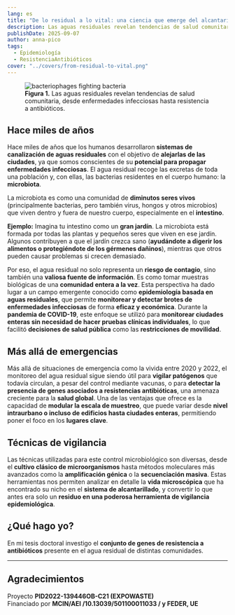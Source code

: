 ```yaml
---
lang: es
title: "De lo residual a lo vital: una ciencia que emerge del alcantarillado"
description: Las aguas residuales revelan tendencias de salud comunitaria, desde enfermedades infecciosas hasta resistencia a antibióticos.
publishDate: 2025-09-07
author: anna-pico
tags:
  - Epidemiología
  - ResistenciaAntibióticos
cover: "../covers/from-residual-to-vital.png"
---
```



<figure>
  <Image src={figure_1} alt="bacteriophages fighting bacteria" />
  <figcaption>
    <strong>Figura 1.</strong>
    Las aguas residuales revelan tendencias de salud comunitaria, desde enfermedades
    infecciosas hasta resistencia a antibióticos.
  </figcaption>
</figure>

## Hace miles de años

Hace miles de años que los humanos desarrollaron **sistemas de canalización de aguas residuales** con el objetivo de **alejarlas de las ciudades**, ya que somos conscientes de su **potencial para propagar enfermedades infecciosas**. El agua residual recoge las excretas de toda una población y, con ellas, las bacterias residentes en el cuerpo humano: la **microbiota**.

La microbiota es como una comunidad de **diminutos seres vivos** (principalmente bacterias, pero también virus, hongos y otros microbios) que viven dentro y fuera de nuestro cuerpo, especialmente en el **intestino**.

**Ejemplo:** Imagina tu intestino como un **gran jardín**. La microbiota está formada por todas las plantas y pequeños seres que viven en ese jardín. Algunos contribuyen a que el jardín crezca sano (**ayudándote a digerir los alimentos o protegiéndote de los gérmenes dañinos**), mientras que otros pueden causar problemas si crecen demasiado.

Por eso, el agua residual no solo representa un **riesgo de contagio**, sino también una **valiosa fuente de información**. Es como tomar muestras biológicas de una **comunidad entera a la vez**. Esta perspectiva ha dado lugar a un campo emergente conocido como **epidemiología basada en aguas residuales**, que permite **monitorear y detectar brotes de enfermedades infecciosas** de forma **eficaz y económica**. Durante la **pandemia de COVID-19**, este enfoque se utilizó para **monitorear ciudades enteras sin necesidad de hacer pruebas clínicas individuales**, lo que facilitó **decisiones de salud pública** como las **restricciones de movilidad**.

## Más allá de emergencias

Más allá de situaciones de emergencia como la vivida entre 2020 y 2022, el monitoreo del agua residual sigue siendo útil para **vigilar patógenos** que todavía circulan, a pesar del control mediante vacunas, o para **detectar la presencia de genes asociados a resistencias antibióticas**, una amenaza creciente para la **salud global**. Una de las ventajas que ofrece es la capacidad de **modular la escala de muestreo**, que puede variar desde **nivel intraurbano o incluso de edificios hasta ciudades enteras**, permitiendo poner el foco en los **lugares clave**.

## Técnicas de vigilancia

Las técnicas utilizadas para este control microbiológico son diversas, desde el **cultivo clásico de microorganismos** hasta métodos moleculares más avanzados como la **amplificación génica** o la **secuenciación masiva**. Estas herramientas nos permiten analizar en detalle la **vida microscópica** que ha encontrado su nicho en el **sistema de alcantarillado**, y convertir lo que antes era solo un **residuo en una poderosa herramienta de vigilancia epidemiológica**.

## ¿Qué hago yo?

En mi tesis doctoral investigo el **conjunto de genes de resistencia a antibióticos** presente en el agua residual de distintas comunidades.

---

## Agradecimientos

Proyecto **PID2022-139446OB-C21 (EXPOWASTE)**  
Financiado por **MCIN/AEI /10.13039/501100011033 / y FEDER, UE**
